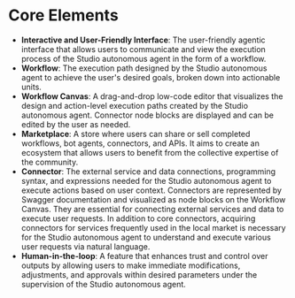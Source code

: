# Core Elements

- **Interactive and User-Friendly Interface**: The user-friendly agentic interface that allows users to communicate and view the execution process of the Studio autonomous agent in the form of a workflow.
- **Workflow**: The execution path designed by the Studio autonomous agent to achieve the user's desired goals, broken down into actionable units.
- **Workflow Canvas**: A drag-and-drop low-code editor that visualizes the design and action-level execution paths created by the Studio autonomous agent. Connector node blocks are displayed and can be edited by the user as needed.
- **Marketplace**: A store where users can share or sell completed workflows, bot agents, connectors, and APIs. It aims to create an ecosystem that allows users to benefit from the collective expertise of the community.
- **Connector**: The external service and data connections, programming syntax, and expressions needed for the Studio autonomous agent to execute actions based on user context. Connectors are represented by Swagger documentation and visualized as node blocks on the Workflow Canvas. They are essential for connecting external services and data to execute user requests. In addition to core connectors, acquiring connectors for services frequently used in the local market is necessary for the Studio autonomous agent to understand and execute various user requests via natural language.
- **Human-in-the-loop**: A feature that enhances trust and control over outputs by allowing users to make immediate modifications, adjustments, and approvals within desired parameters under the supervision of the Studio autonomous agent.
